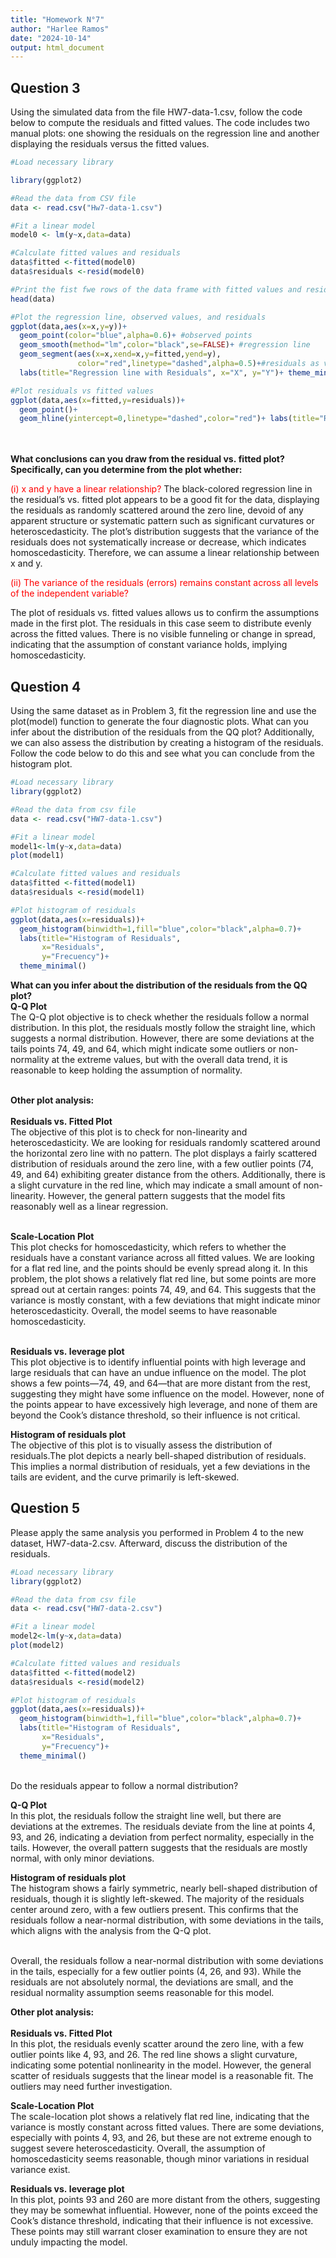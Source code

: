 ```yaml
---
title: "Homework N°7"
author: "Harlee Ramos"
date: "2024-10-14"
output: html_document
---
```


## Question 3
Using the simulated data from the file HW7-data-1.csv, follow the code below to compute the residuals and fitted values. The code includes two manual plots: one showing the residuals on the regression line and another displaying the residuals versus the fitted values. <br>


```r
#Load necessary library

library(ggplot2)

#Read the data from CSV file
data <- read.csv("Hw7-data-1.csv")

#Fit a linear model
model0 <- lm(y~x,data=data)

#Calculate fitted values and residuals
data$fitted <-fitted(model0)
data$residuals <-resid(model0)

#Print the fist fwe rows of the data frame with fitted values and residuals
head(data)

#Plot the regression line, observed values, and residuals
ggplot(data,aes(x=x,y=y))+
  geom_point(color="blue",alpha=0.6)+ #observed points
  geom_smooth(method="lm",color="black",se=FALSE)+ #regression line
  geom_segment(aes(x=x,xend=x,y=fitted,yend=y),
               color="red",linetype="dashed",alpha=0.5)+#residuals as vertical lines
  labs(title="Regression line with Residuals", x="X", y="Y")+ theme_minimal()

#Plot residuals vs fitted values
ggplot(data,aes(x=fitted,y=residuals))+
  geom_point()+
  geom_hline(yintercept=0,linetype="dashed",color="red")+ labs(title="Residuals vs Fitted values", x="Fitted values", y="Residuals")+theme_minimal()

```
<br><br>
<b>What conclusions can you draw from the residual vs. fitted plot? Specifically, can you determine from the plot whether:</b> <br>

<span style="color: red;">(i) x and y have a linear relationship?</span>
The black-colored regression line in the residual's vs. fitted plot appears to be a good fit for the data, displaying the residuals as randomly scattered around the zero line, devoid of any apparent structure or systematic pattern such as significant curvatures or heteroscedasticity. The plot's distribution suggests that the variance of the residuals does not systematically increase or decrease, which indicates homoscedasticity. Therefore, we can assume a linear relationship between x and y.

<span style="color: red;">(ii) The variance of the residuals (errors) remains constant across all levels of the independent variable?</span>

The plot of residuals vs. fitted values allows us to confirm the assumptions made in the first plot. The residuals in this case seem to distribute evenly across the fitted values. There is no visible funneling or change in spread, indicating that the assumption of constant variance holds, implying homoscedasticity.

## Question 4
Using the same dataset as in Problem 3, fit the regression line and use the plot(model) function to generate the four diagnostic plots. What can you infer about the distribution of the residuals from the QQ plot? Additionally, we can also assess the distribution by creating a histogram of the residuals. Follow the code below to do this and see what you can conclude from the histogram plot.


```r
#Load necessary library
library(ggplot2)

#Read the data from csv file
data <- read.csv("HW7-data-1.csv")

#Fit a linear model 
model1<-lm(y~x,data=data)
plot(model1)

#Calculate fitted values and residuals
data$fitted <-fitted(model1)
data$residuals <-resid(model1)

#Plot histogram of residuals
ggplot(data,aes(x=residuals))+
  geom_histogram(binwidth=1,fill="blue",color="black",alpha=0.7)+
  labs(title="Histogram of Residuals",
       x="Residuals",
       y="Frecuency")+
  theme_minimal()

```

<b>What can you infer about the distribution of the residuals from the QQ plot?</b><br>
<b>Q-Q Plot</b><br>
The Q-Q plot objective is to check whether the residuals follow a normal distribution. In this plot, the residuals mostly follow the straight line, which suggests a normal distribution. However, there are some deviations at the tails points 74, 49, and 64, which might indicate some outliers or non-normality at the extreme values, but with the overall data trend, it is reasonable to keep holding the assumption of normality.<br><br>

<b>Other plot analysis:</b><br>
<br>
<b>Residuals vs. Fitted Plot</b><br>
The objective of this plot is to check for non-linearity and heteroscedasticity. We are looking for residuals randomly scattered around the horizontal zero line with no pattern.
The plot displays a fairly scattered distribution of residuals around the zero line, with a few outlier points (74, 49, and 64) exhibiting greater distance from the others. Additionally, there is a slight curvature in the red line, which may indicate a small amount of non-linearity. However, the general pattern suggests that the model fits reasonably well as a linear regression.<br><br>

<b>Scale-Location Plot</b><br>
This plot checks for homoscedasticity, which refers to whether the residuals have a constant variance across all fitted values. We are looking for a flat red line, and the points should be evenly spread along it.
In this problem, the plot shows a relatively flat red line, but some points are more spread out at certain ranges: points 74, 49, and 64. This suggests that the variance is mostly constant, with a few deviations that might indicate minor heteroscedasticity. Overall, the model seems to have reasonable homoscedasticity.<br><br>

<b>Residuals vs. leverage plot</b><br>
This plot objective is to identify influential points with high leverage and large residuals that can have an undue influence on the model.
The plot shows a few points—74, 49, and 64—that are more distant from the rest, suggesting they might have some influence on the model. However, none of the points appear to have excessively high leverage, and none of them are beyond the Cook’s distance threshold, so their influence is not critical.

<b>Histogram of residuals plot</b><br>
The objective of this plot is to visually assess the distribution of residuals.The plot depicts a nearly bell-shaped distribution of residuals. This implies a normal distribution of residuals, yet a few deviations in the tails are evident, and the curve primarily is left-skewed.
<br>

## Question 5
Please apply the same analysis you performed in Problem 4 to the new dataset, HW7-data-2.csv. Afterward, discuss the distribution of the residuals.
```r
#Load necessary library
library(ggplot2)

#Read the data from csv file
data <- read.csv("HW7-data-2.csv")

#Fit a linear model 
model2<-lm(y~x,data=data)
plot(model2)

#Calculate fitted values and residuals
data$fitted <-fitted(model2)
data$residuals <-resid(model2)

#Plot histogram of residuals
ggplot(data,aes(x=residuals))+
  geom_histogram(binwidth=1,fill="blue",color="black",alpha=0.7)+
  labs(title="Histogram of Residuals",
       x="Residuals",
       y="Frecuency")+
  theme_minimal()

```
<br>
Do the residuals appear to follow a normal distribution?<br>

<b>Q-Q Plot</b><br>
In this plot, the residuals follow the straight line well, but there are deviations at the extremes. The residuals deviate from the line at points 4, 93, and 26, indicating a deviation from perfect normality, especially in the tails. However, the overall pattern suggests that the residuals are mostly normal, with only minor deviations.

<b>Histogram of residuals plot</b><br>
The histogram shows a fairly symmetric, nearly bell-shaped distribution of residuals, though it is slightly left-skewed. The majority of the residuals center around zero, with a few outliers present. This confirms that the residuals follow a near-normal distribution, with some deviations in the tails, which aligns with the analysis from the Q-Q plot.

<br>
Overall, the residuals follow a near-normal distribution with some deviations in the tails, especially for a few outlier points (4, 26, and 93). While the residuals are not absolutely normal, the deviations are small, and the residual normality assumption seems reasonable for this model.
<br>

<b>Other plot analysis:</b><br>
<br>
<b>Residuals vs. Fitted Plot</b><br>
In this plot, the residuals evenly scatter around the zero line, with a few outlier points like 4, 93, and 26. The red line shows a slight curvature, indicating some potential nonlinearity in the model. However, the general scatter of residuals suggests that the linear model is a reasonable fit. The outliers may need further investigation.

<b>Scale-Location Plot</b><br>
The scale-location plot shows a relatively flat red line, indicating that the variance is mostly constant across fitted values. There are some deviations, especially with points 4, 93, and 26, but these are not extreme enough to suggest severe heteroscedasticity. Overall, the assumption of homoscedasticity seems reasonable, though minor variations in residual variance exist.

<b>Residuals vs. leverage plot</b><br>
In this plot, points 93 and 260 are more distant from the others, suggesting they may be somewhat influential. However, none of the points exceed the Cook's distance threshold, indicating that their influence is not excessive. These points may still warrant closer examination to ensure they are not unduly impacting the model.



